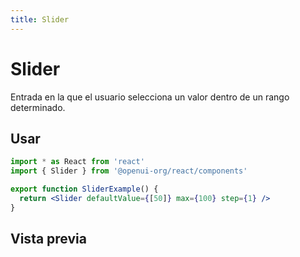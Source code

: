 ```yaml
---
title: Slider
---
```



# Slider

Entrada en la que el usuario selecciona un valor dentro de un rango determinado.

## Usar

```jsx
import * as React from 'react'
import { Slider } from '@openui-org/react/components'

export function SliderExample() {
  return <Slider defaultValue={[50]} max={100} step={1} />
}
```

## Vista previa

<Preview>
  <Slider defaultValue={[50]} max={100} step={1} />
</Preview>
